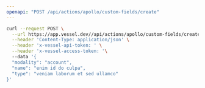 ```yaml
---
openapi: "POST /api/actions/apollo/custom-fields/create"
---
```


<RequestExample>

```bash Request
curl --request POST \
  --url https://app.vessel.dev//api/actions/apollo/custom-fields/create \
  --header 'Content-Type: application/json' \
  --header 'x-vessel-api-token: ' \
  --header 'x-vessel-access-token: '\ 
  --data '{
  "modality": "account",
  "name": "enim id do culpa",
  "type": "veniam laborum et sed ullamco"
}'
```

</RequestExample>


      